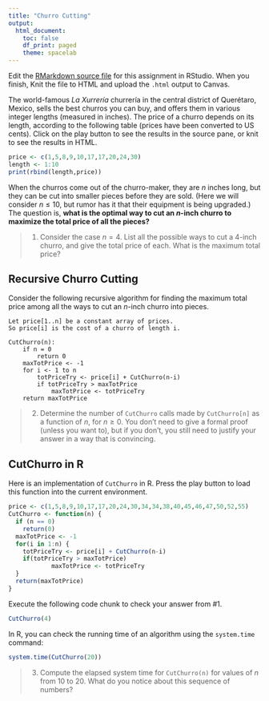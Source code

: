 ```yaml
---
title: "Churro Cutting"
output:
  html_document:
    toc: false
    df_print: paged
    theme: spacelab
---
```


Edit the [RMarkdown source file](07churrocutting.Rmd) for this assignment in RStudio. When you finish, Knit the file to HTML and upload the `.html` output to Canvas.

The world-famous *La Xurrería* churrería in the central district of Querétaro, Mexico, sells the best churros you can buy, and offers them in various integer lengths (measured in inches). The price of a churro depends on its length, according to the following table (prices have been converted to US cents). Click on the play button to see the results in the source pane, or knit to see the results in HTML.

```r
price <- c(1,5,8,9,10,17,17,20,24,30)
length <- 1:10
print(rbind(length,price))
```

When the churros come out of the churro-maker, they are $n$ inches long, but they can be cut into smaller pieces before they are sold. (Here we will consider $n \leq 10$, but rumor has it that their equipment is being upgraded.) The question is, **what is the optimal way to cut an $n$-inch churro to maximize the total price of all the pieces?**

> 1. Consider the case $n=4$. List all the possible ways to cut a 4-inch churro, and give the total price of each. What is the maximum total price?



## Recursive Churro Cutting

Consider the following recursive algorithm for finding the maximum total price among all the ways to cut an $n$-inch churro into pieces.

```
Let price[1..n] be a constant array of prices.
So price[i] is the cost of a churro of length i.

CutChurro(n):
    if n = 0
        return 0
    maxTotPrice <- -1
    for i <- 1 to n
        totPriceTry <- price[i] + CutChurro(n-i)
        if totPriceTry > maxTotPrice
            maxTotPrice <- totPriceTry 
    return maxTotPrice
```

> 2. Determine the number of `CutChurro` calls made by `CutChurro[n]` as a function of $n$, for $n \geq 0$. You don't need to give a formal proof (unless you want to), but if you don't, you still need to justify your answer in a way that is convincing.



## CutChurro in R

Here is an implementation of `CutChurro` in R. Press the play button to load this function into the current environment.

```r
price <- c(1,5,8,9,10,17,17,20,24,30,34,34,38,40,45,46,47,50,52,55)
CutChurro <- function(n) {
  if (n == 0)
    return(0)
  maxTotPrice <- -1
  for(i in 1:n) {
    totPriceTry <- price[i] + CutChurro(n-i)
    if(totPriceTry > maxTotPrice)
            maxTotPrice <- totPriceTry 
  }
  return(maxTotPrice)
}
```

Execute the following code chunk to check your answer from #1.

```r
CutChurro(4)
```

In R, you can check the running time of an algorithm using the `system.time` command:

```r
system.time(CutChurro(20))
```

> 3. Compute the elapsed system time for `CutChurro(n)` for values of $n$ from 10 to 20. What do you notice about this sequence of numbers?



